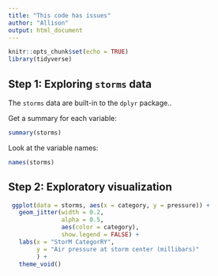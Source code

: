 ```yaml
---
title: "This code has issues"
author: "Allison"
output: html_document
---
```


```r
knitr::opts_chunk$set(echo = TRUE)
library(tidyverse)
```

## Step 1: Exploring `storms` data

The `storms` data are built-in to the `dplyr` package..

Get a summary for each variable:
```r
summary(storms)
```

Look at the variable names:
```r
names(storms)
```

## Step 2: Exploratory visualization

```r
 ggplot(data = storms, aes(x = category, y = pressure)) + 
   geom_jitter(width = 0.2,  
               alpha = 0.5, 
               aes(color = category), 
               show.legend = FALSE) + 
   labs(x = "StorM CategorRY",  
        y = "Air pressure at storm center (millibars)" 
        ) + 
   theme_void() 
```
